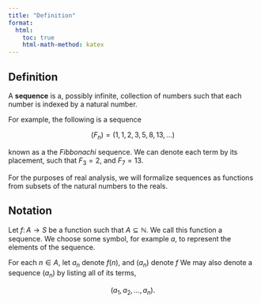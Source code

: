 ```yaml
---
title: "Definition"
format:
  html:
    toc: true
    html-math-method: katex
---
```


::: {.callout-note icon="false"}
## Definition

A [**sequence**]{.definition} is a, possibly infinite, collection of numbers such that each number is indexed by a natural number.
:::

For example, the following is a sequence

$$
(F_n) = \left(1,1,2,3,5,8,13,\dots\right)
$$

known as a the *Fibbonachi* sequence. We can denote each term by its placement, such that $F_3 = 2$, and $F_7 = 13$. 

For the purposes of real analysis, we will formalize sequences as functions from subsets of the natural numbers to the reals.

::: {.callout-important icon="false"}
## Notation

Let $f \colon A \to S$ be a function such that $A \subseteq \mathbb{N}$. We call this function a sequence. We choose some symbol, for example $a$, to represent the elements of the sequence. 

For each $n \in A$, let $a_n$ denote $f(n)$, and $(a_n)$ denote $f$ We may also denote a sequence $(a_n)$ by listing all of its terms,

$$
(a_1,a_2,\dots,a_n).
$$
:::

